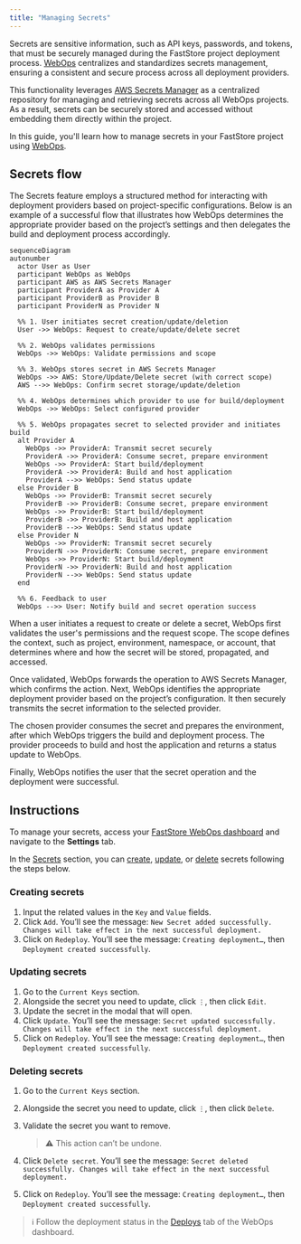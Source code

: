 ---
title: "Managing Secrets"
---

Secrets are sensitive information, such as API keys, passwords, and tokens, that must be securely managed during the FastStore project deployment process. [WebOps](https://developers.vtex.com/docs/guides/faststore/1-onboarding-overview) centralizes and standardizes secrets management, ensuring a consistent and secure process across all deployment providers.


This functionality leverages [AWS Secrets Manager](https://aws.amazon.com/pt/secrets-manager/) as a centralized repository for managing and retrieving secrets across all WebOps projects. As a result, secrets can be securely stored and accessed without embedding them directly within the project.

In this guide, you'll learn how to manage secrets in your FastStore project using [WebOps](https://developers.vtex.com/docs/guides/faststore/1-onboarding-overview).

## Secrets flow

The Secrets feature employs a structured method for interacting with deployment providers based on project-specific configurations. Below is an example of a successful flow that illustrates how WebOps determines the appropriate provider based on the project’s settings and then delegates the build and deployment process accordingly.

```mermaid
sequenceDiagram
autonumber
  actor User as User
  participant WebOps as WebOps
  participant AWS as AWS Secrets Manager
  participant ProviderA as Provider A
  participant ProviderB as Provider B
  participant ProviderN as Provider N

  %% 1. User initiates secret creation/update/deletion
  User ->> WebOps: Request to create/update/delete secret

  %% 2. WebOps validates permissions
  WebOps ->> WebOps: Validate permissions and scope

  %% 3. WebOps stores secret in AWS Secrets Manager
  WebOps ->> AWS: Store/Update/Delete secret (with correct scope)
  AWS -->> WebOps: Confirm secret storage/update/deletion

  %% 4. WebOps determines which provider to use for build/deployment
  WebOps ->> WebOps: Select configured provider

  %% 5. WebOps propagates secret to selected provider and initiates build
  alt Provider A
    WebOps ->> ProviderA: Transmit secret securely
    ProviderA ->> ProviderA: Consume secret, prepare environment
    WebOps ->> ProviderA: Start build/deployment
    ProviderA ->> ProviderA: Build and host application
    ProviderA -->> WebOps: Send status update
  else Provider B
    WebOps ->> ProviderB: Transmit secret securely
    ProviderB ->> ProviderB: Consume secret, prepare environment
    WebOps ->> ProviderB: Start build/deployment
    ProviderB ->> ProviderB: Build and host application
    ProviderB -->> WebOps: Send status update
  else Provider N
    WebOps ->> ProviderN: Transmit secret securely
    ProviderN ->> ProviderN: Consume secret, prepare environment
    WebOps ->> ProviderN: Start build/deployment
    ProviderN ->> ProviderN: Build and host application
    ProviderN -->> WebOps: Send status update
  end

  %% 6. Feedback to user
  WebOps -->> User: Notify build and secret operation success
```

When a user initiates a request to create or delete a secret, WebOps first validates the user's permissions and the request scope. The scope defines the context, such as project, environment, namespace, or account, that determines where and how the secret will be stored, propagated, and accessed.

Once validated, WebOps forwards the operation to AWS Secrets Manager, which confirms the action. Next, WebOps identifies the appropriate deployment provider based on the project’s configuration. It then securely transmits the secret information to the selected provider.

The chosen provider consumes the secret and prepares the environment, after which WebOps triggers the build and deployment process. The provider proceeds to build and host the application and returns a status update to WebOps.

Finally, WebOps notifies the user that the secret operation and the deployment were successful.

## Instructions

To manage your secrets, access your [FastStore WebOps dashboard](https://developers.vtex.com/docs/guides/faststore/1-onboarding-dashboard) and navigate to the **Settings** tab.

In the [Secrets](https://developers.vtex.com/docs/guides/faststore/1-onboarding-dashboard#secrets) section, you can [create](#creating-secrets), [update](#updating-secrets), or [delete](#deleting-secrets) secrets following the steps below.

### Creating secrets

1. Input the related values in the `Key` and `Value` fields.
2. Click `Add`. You’ll see the message: `New Secret added successfully. Changes will take effect in the next successful deployment.`
3. Click on `Redeploy`. You’ll see the message: `Creating deployment…`, then `Deployment created successfully`.

### Updating secrets

1. Go to the `Current Keys` section.
2. Alongside the secret you need to update, click `⋮`, then click `Edit`.
3. Update the secret in the modal that will open.
4. Click `Update`. You’ll see the message: `Secret updated successfully. Changes will take effect in the next successful deployment.`
5. Click on `Redeploy`. You’ll see the message: `Creating deployment…`, then `Deployment created successfully`.

### Deleting secrets

1. Go to the `Current Keys` section.
2. Alongside the secret you need to update, click `⋮`, then click `Delete`.
3. Validate the secret you want to remove. 

   >⚠ This action can’t be undone.

4. Click `Delete secret`. You’ll see the message: `Secret deleted successfully. Changes will take effect in the next successful deployment.`
5. Click on `Redeploy`. You’ll see the message: `Creating deployment…`, then `Deployment created successfully`.

>ℹ Follow the deployment status in the [Deploys](https://developers.vtex.com/docs/guides/faststore/1-onboarding-dashboard#deploys) tab of the WebOps dashboard.
